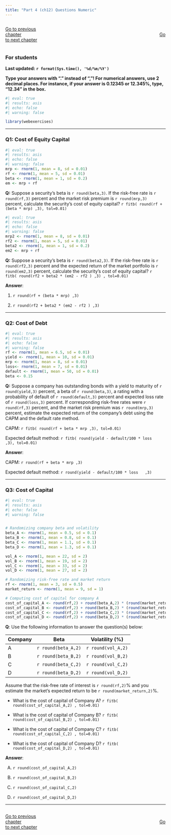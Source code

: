 ```yaml
---
title: "Part 4 (ch12) Questions Numeric"
---
```


::: {style="display: flex; justify-content: space-between; width: 100%;"}
[Go to previous chapter](p3num.qmd){.btn .btn-primary role="button" data-toggle="tool" style="margin-right: 430px;"}
[Go to next chapter](p5num.qmd){.btn .btn-primary role="button" data-toggle="tool"}
:::
 

::: {.callout-note}
### For students

**Last updated: `r format(Sys.time(), '%d/%m/%Y')`  **

**Type your answers with "." instead of ","! For numerical answers, use 2 decimal places. For instance, if your answer is 0.12345 or 12.345%, type, "12.34" in the box.**

:::




```r
#| eval: true
#| results: asis
#| echo: false
#| warning: false

library(webexercises)

```




___ 

### Q1: Cost of Equity Capital

```r
#| eval: true
#| results: asis
#| echo: false
#| warning: false
mrp <- rnorm(1, mean = 8, sd = 0.01)
rf <- rnorm(1, mean = 5, sd = 0.01)
beta <- rnorm(1, mean = 1, sd = 0.2)
em <- mrp + rf
```

**Q:** Suppose a security's beta is `r round(beta,3)`. If the risk-free rate is `r round(rf,3)` percent and the market risk premium is `r round(mrp,3)` percent, calculate the security's cost of equity capital?  `r fitb( round(rf + (beta * mrp) ,3), tol=0.01)`

```r
#| eval: true
#| results: asis
#| echo: false
#| warning: false
mrp2 <- rnorm(1, mean = 8, sd = 0.01)
rf2 <- rnorm(1, mean = 5, sd = 0.01)
beta2 <- rnorm(1, mean = 1, sd = 0.2)
em2 <- mrp + rf
```

**Q:** Suppose a security's beta is `r round(beta2,3)`. If the risk-free rate is `r round(rf2,3)` percent and the expected return of the market portfolio is `r round(em2,3)` percent, calculate the security's cost of equity capital?  `r fitb( round(rf2 + beta2 * (em2 - rf2 ) ,3) , tol=0.01)`




**Answer**:

1) `r round(rf + (beta * mrp) ,3)`

2) `r round(rf2 + beta2 * (em2 - rf2 ) ,3)`


___


### Q2: Cost of Debt 

```r
#| eval: true
#| results: asis
#| echo: false
#| warning: false
rf <- rnorm(1, mean = 6.5, sd = 0.01)
yield <- rnorm(1, mean = 10, sd = 0.01)
mrp <- rnorm(1, mean = 8, sd = 0.01)
loss<- rnorm(1, mean = 7, sd = 0.01)
default <- rnorm(1, mean = 50, sd = 0.01)
beta <- 0.15
```

**Q:** Suppose a company has outstanding bonds with a yield to maturity of `r round(yield,3)` percent, a beta of `r round(beta,3)`, a rating with a probability of default of `r round(default,3)` percent and expected loss rate of `r round(loss,3)` percent. If corresponding risk-free rates were `r round(rf,3)` percent, and the market risk premium was `r round(mrp,3)` percent, estimate the expected return of the company's debt using the CAPM and the default rate method.

CAPM: `r fitb( round(rf + beta * mrp ,3), tol=0.01)`

Expected default method: `r fitb( round(yield - default/100 * loss   ,3), tol=0.01)`




**Answer**:

CAPM: `r round(rf + beta * mrp ,3)`

Expected default method: `r round(yield - default/100 * loss   ,3)`



___



### Q3: Cost of Capital 



```r
#| eval: true
#| results: asis
#| echo: false
#| warning: false


# Randomizing company beta and volatility
beta_A <- rnorm(1, mean = 0.5, sd = 0.1)
beta_B <- rnorm(1, mean = 0.8, sd = 0.1)
beta_C <- rnorm(1, mean = 1.1, sd = 0.1)
beta_D <- rnorm(1, mean = 1.3, sd = 0.1)

vol_A <- rnorm(1, mean = 22, sd = 2)
vol_B <- rnorm(1, mean = 19, sd = 2)
vol_C <- rnorm(1, mean = 33, sd = 2)
vol_D <- rnorm(1, mean = 27, sd = 2)

# Randomizing risk-free rate and market return
rf <- rnorm(1, mean = 3, sd = 0.5)
market_return <- rnorm(1, mean = 9, sd = 1)

# Computing cost of capital for company A
cost_of_capital_A <- round(rf,2) + round(beta_A,2) * (round(market_return,2) - round(rf,2))
cost_of_capital_B <- round(rf,2) + round(beta_B,2) * (round(market_return,2) - round(rf,2))
cost_of_capital_C <- round(rf,2) + round(beta_C,2) * (round(market_return,2) - round(rf,2))
cost_of_capital_D <- round(rf,2) + round(beta_D,2) * (round(market_return,2) - round(rf,2))


```



**Q**: Use the following information to answer the question(s) below:

| Company | Beta | Volatility (%) |
|---------|------|---------------|
| A       | `r round(beta_A,2)` | `r round(vol_A,2)` |
| B       | `r round(beta_B,2)` | `r round(vol_B,2)` |
| C       | `r round(beta_C,2)` | `r round(vol_C,2)` |
| D       | `r round(beta_D,2)` | `r round(vol_D,2)` |

Assume that the risk-free rate of interest is `r round(rf,2)`% and you estimate the market's expected return to be `r round(market_return,2)`%.

- What is the cost of capital of Company A?  `r fitb( round(cost_of_capital_A,2) , tol=0.01)`

- What is the cost of capital of Company B?  `r fitb( round(cost_of_capital_B,2) , tol=0.01)`

- What is the cost of capital of Company C?  `r fitb( round(cost_of_capital_C,2) , tol=0.01)`

- What is the cost of capital of Company D?  `r fitb( round(cost_of_capital_D,2) , tol=0.01)`


**Answer**:

A)  `r round(cost_of_capital_A,2)`

B)  `r round(cost_of_capital_B,2)`

C)  `r round(cost_of_capital_C,2)`

D)  `r round(cost_of_capital_D,2)`

___



<script src="https://giscus.app/client.js"
        data-repo="henriquecastror/EF_permanent"
        data-repo-id="R_kgDOLMIejg"
        data-category="General"
        data-category-id="DIC_kwDOLMIejs4Cc1yS"
        data-mapping="number"
        data-term="8"
        data-reactions-enabled="1"
        data-emit-metadata="0"
        data-input-position="bottom"
        data-theme="light"
        data-lang="en"
        crossorigin="anonymous"
        async>
</script>


::: {style="display: flex; justify-content: space-between; width: 100%;"}
[Go to previous chapter](p3num.qmd){.btn .btn-primary role="button" data-toggle="tool" style="margin-right: 430px;"}
[Go to next chapter](p5num.qmd){.btn .btn-primary role="button" data-toggle="tool"}
:::
